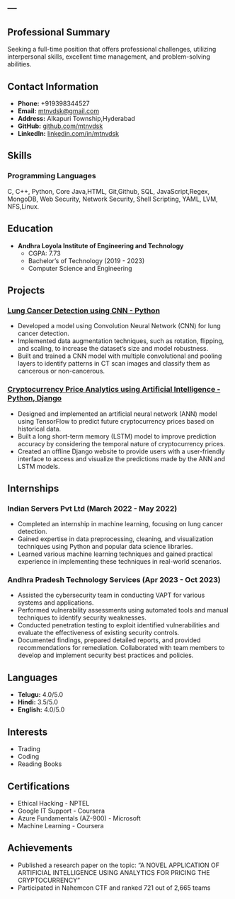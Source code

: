 ---
---

## Professional Summary

Seeking a full-time position that offers professional challenges, utilizing interpersonal skills, excellent time management, and problem-solving abilities.

## Contact Information

- **Phone:** +919398344527
- **Email:** [mtnvdsk@gmail.com](mailto:mtnvdsk@gmail.com)
- **Address:** Alkapuri Township,Hyderabad
- **GitHub:** [github.com/mtnvdsk](https://github.com/mtnvdsk)
- **LinkedIn:** [linkedin.com/in/mtnvdsk](https://linkedin.com/in/xxxxxx)

## Skills

### Programming Languages

C, C++, Python, Core Java,HTML, Git,Github, SQL, JavaScript,Regex, MongoDB, Web Security, Network Security, Shell Scripting, YAML, LVM, NFS,Linux.

## Education

- **Andhra Loyola Institute of Engineering and Technology**
  - CGPA: 7.73
  - Bachelor’s of Technology (2019 - 2023)
  - Computer Science and Engineering

## Projects

### [Lung Cancer Detection using CNN - Python](projects.qmd)

- Developed a model using Convolution Neural Network (CNN) for lung cancer detection.
- Implemented data augmentation techniques, such as rotation, flipping, and scaling, to increase the dataset's size and model robustness.
- Built and trained a CNN model with multiple convolutional and pooling layers to identify patterns in CT scan images and classify them as cancerous or non-cancerous.

### [Cryptocurrency Price Analytics using Artificial Intelligence - Python, Django](projects.qmd)

- Designed and implemented an artificial neural network (ANN) model using TensorFlow to predict future cryptocurrency prices based on historical data.
- Built a long short-term memory (LSTM) model to improve prediction accuracy by considering the temporal nature of cryptocurrency prices.
- Created an offline Django website to provide users with a user-friendly interface to access and visualize the predictions made by the ANN and LSTM models.

## Internships

### Indian Servers Pvt Ltd (March 2022 - May 2022)

- Completed an internship in machine learning, focusing on lung cancer detection.
- Gained expertise in data preprocessing, cleaning, and visualization techniques using Python and popular data science libraries.
- Learned various machine learning techniques and gained practical experience in implementing these techniques in real-world scenarios.

### Andhra Pradesh Technology Services (Apr 2023 - Oct 2023)

- Assisted the cybersecurity team in conducting VAPT for various systems and applications.
- Performed vulnerability assessments using automated tools and manual techniques to identify security weaknesses.
- Conducted penetration testing to exploit identified vulnerabilities and evaluate the effectiveness of existing security controls.
- Documented findings, prepared detailed reports, and provided recommendations for remediation. Collaborated with team members to develop and implement security best practices and policies.

## Languages

- **Telugu:** 4.0/5.0
- **Hindi:** 3.5/5.0
- **English:** 4.0/5.0

## Interests

- Trading
- Coding
- Reading Books

## Certifications

- Ethical Hacking - NPTEL
- Google IT Support - Coursera
- Azure Fundamentals (AZ-900) - Microsoft
- Machine Learning - Coursera

## Achievements

- Published a research paper on the topic: "A NOVEL APPLICATION OF ARTIFICIAL INTELLIGENCE USING ANALYTICS FOR PRICING THE CRYPTOCURRENCY"
- Participated in Nahemcon CTF and ranked 721 out of 2,665 teams

